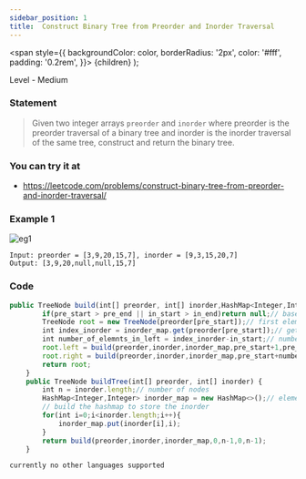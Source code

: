 ```yaml
---
sidebar_position: 1
title:  Construct Binary Tree from Preorder and Inorder Traversal  
---
```



  <span
    style={{
      backgroundColor: color,
      borderRadius: '2px',
      color: '#fff',
      padding: '0.2rem',
    }}>
    {children}
  </span>
);

Level - <Highlight color="#fece2f">Medium</Highlight>

### Statement

> Given two integer arrays `preorder` and `inorder` where preorder is the preorder traversal of a binary tree and inorder is the inorder traversal of the same tree, construct and return the binary tree.

### You can try it at

- https://leetcode.com/problems/construct-binary-tree-from-preorder-and-inorder-traversal/

### Example 1

![eg1](https://assets.leetcode.com/uploads/2021/02/19/tree.jpg)

```
Input: preorder = [3,9,20,15,7], inorder = [9,3,15,20,7]
Output: [3,9,20,null,null,15,7]
```

### Code 

<Tabs>
<TabItem value="java" label="Java">

```js
public TreeNode build(int[] preorder, int[] inorder,HashMap<Integer,Integer> inorder_map,int pre_start,int pre_end,int in_start,int in_end){
        if(pre_start > pre_end || in_start > in_end)return null;// base case to check whether we end with element or not 
        TreeNode root = new TreeNode(preorder[pre_start]);// first element in preorder is our root
        int index_inorder = inorder_map.get(preorder[pre_start]);// get index of root element in inorder
        int number_of_elemnts_in_left = index_inorder-in_start;// number of elements to the left in inorder
        root.left = build(preorder,inorder,inorder_map,pre_start+1,pre_start+number_of_elemnts_in_left,in_start,index_inorder-1);
        root.right = build(preorder,inorder,inorder_map,pre_start+number_of_elemnts_in_left+1,pre_end,index_inorder+1,in_end);
        return root;
    }
    public TreeNode buildTree(int[] preorder, int[] inorder) {
        int n = inorder.length;// number of nodes
        HashMap<Integer,Integer> inorder_map = new HashMap<>();// element,index
        // build the hashmap to store the inorder 
        for(int i=0;i<inorder.length;i++){
            inorder_map.put(inorder[i],i);
        }
        return build(preorder,inorder,inorder_map,0,n-1,0,n-1);
    }

```

</TabItem>

<TabItem value="other" label="Other">

```
currently no other languages supported
```

</TabItem>

</Tabs>